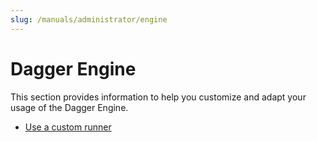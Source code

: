 ```yaml
---
slug: /manuals/administrator/engine
---
```


# Dagger Engine

This section provides information to help you customize and adapt your usage of the Dagger Engine.

- [Use a custom runner](./472258-custom-runner.mdx)

